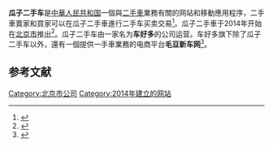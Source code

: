 {{Infobox website
| name               = 瓜子二手車
| logo               = 
| type               = 
| traded_as          = 
| ISIN               = 
| founder            = 
| foundation         = 
| location_city      = [[北京|北京]]
| location_country   = [[中华人民共和国|中华人民共和国]]
| area_served        = [[中华人民共和国|中华人民共和国]]
| key_people         = {{plainlist|
}}
| industry           = [[互联网|互联网]]
| products           = [[电子商务|电子商务]]、[[网上拍卖|网上拍卖]]、[[行動商務|行動商務]]
| services           = [[网络购物|网络购物]]
| revenue            = 
| operating_income   = 
| net_income         = 
| assets             = 
| equity             = 
| owner              = 
|title=
| num_employees      = 
| parent             = 
| divisions          = 
| subsid             = 
| homepage           = {{URL|https://www.guazi.com/sz/}}
| alexa              = 
}}'''瓜子二手车'''是[[中華人民共和国|中華人民共和国]]一個與[[二手車|二手車]]業務有關的网站和移動應用程序，二手車賣家和買家可以在瓜子二手車進行二手车买卖交易<ref name="fbic">{{Cite book|title=China’s E-Commerce Players and Retailers are Tapping into the Burgeoning|date=1 August 2015|publisher=FBIC group|url=https://www.fbicgroup.com/sites/default/files/China's%20E-commerce%20Players%20and%20Retailers%20are%20Tapping%20into%20the%20Burgeoning%20Internet%20Finance%20Sector-AUG.2015.pdf|accessdate=15 November 2017|archive-date=2021-02-26|archive-url=https://web.archive.org/web/20210226012350/https://www.fbicgroup.com/sites/default/files/China%27s%20E-commerce%20Players%20and%20Retailers%20are%20Tapping%20into%20the%20Burgeoning%20Internet%20Finance%20Sector-AUG.2015.pdf|dead-url=no}}</ref>。瓜子二手車于2014年开始在[[北京市|北京市]]推出<ref>{{Cite web|title=CBIN insights - Guazi company information|url=https://www.cbinsights.com/company/guazi|accessdate=15 November 2017|author=|date=|first=|work=www.cbinsights.com|publisher=CBIN|archiveurl=https://web.archive.org/web/20201215011449/https://www.cbinsights.com/company/guazi|archivedate=2020-12-15|dead-url=no}}</ref>。瓜子二手车由一家名为'''车好多'''的公司运营。车好多旗下除了瓜子二手车以外，還有一個提供一手車業務的电商平台'''毛豆新车网'''<ref>{{Cite news|author=Marling|first=Tom|title=Guazi offers auto leasing on Tencent’s WeChat|url=https://aimgroup.com/2017/07/17/guazi-launches-financial-leasing-platform/|accessdate=15 November 2017|publisher=AIM group|date=17 July 2017|archive-date=2017-11-15|archive-url=https://web.archive.org/web/20171115143735/https://aimgroup.com/2017/07/17/guazi-launches-financial-leasing-platform/|dead-url=no}}</ref>。

==参考文献==
{{reflist}}

[[Category:北京市公司|Category:北京市公司]]
[[Category:2014年建立的网站|Category:2014年建立的网站]]